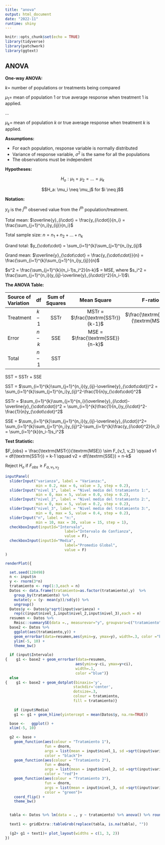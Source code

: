 ```yaml
---
title: "anova"
output: html_document
date: "2022-11"
runtime: shiny
---
```


```r
knitr::opts_chunk$set(echo = TRUE)
library(tidyverse)
library(patchwork)
library(ggtext)
```


## ANOVA 


**One-way ANOVA:**

$k =$ number of populations or treatments being compared

$\mu_1 =$ mean of population 1 or true average response when treatment 1 is applied.

...

$\mu_k =$ mean of population $k$ or true average response when treatment $k$ is applied.
  
**Assumptions:**


- For each population, response variable is normally distributed
- Variance of response variable, $\sigma^2$ is the same for all the populations
- The observations must be independent


**Hypotheses:**

$$H_o: \mu_1 = \mu_2 = ... = \mu_k$$

$$H_a: \mu_i \neq \mu_j$ for $i \neq j$$

**Notation:**

$y_{ij}$ is the $j^{th}$ observed value from the $i^{th}$ population/treatment.

Total mean:  $\overline{y}_{i\cdot} = \frac{y_{i\cdot}}{n_i} = \frac{\sum_{j=1}^{n_i}y_{ij}}{n_i}$
      
Total sample size:  $n = n_1 + n_2 + ... + n_k$ 
  	
Grand total:  $y_{\cdot\cdot} = \sum_{i=1}^{k}\sum_{j=1}^{n_i}y_{ij}$
  	
Grand mean:  $\overline{y}_{\cdot\cdot} = \frac{y_{\cdot\cdot}}{n} = \frac{\sum_{i=1}^{k}\sum_{j=1}^{n_i}y_{ij}}{n}$


$s^2 = \frac{\sum_{j=1}^{k}(n_i-1)s_i^2}{n-k}$ = MSE, where	$s_i^2 = \frac{\sum_{j=1}^{n_i}(y_{ij}-\overline{y}_{i\cdot})^2}{n_i-1}$\\

**The ANOVA Table:**


|     Source of Variation | df | Sum of Squares | Mean Square | F-ratio |
|:---|:---:|:---:|:---:|:---:|:---:|
|     Treatment | $k-1$ | SSTr | MSTr = $\frac{\textrm{SSTr}}{k-1}$ | $\frac{\textrm{MSTr}}{\textrm{MSE}}$ |
|     Error | $n-k$ | SSE | MSE = $\frac{\textrm{SSE}}{n-k}$ |  |
|     Total | $n-1$ | SST |  |  |

SST = SSTr + SSE
      
SST = $\sum_{i=1}^{k}\sum_{j=1}^{n_i}(y_{ij}-\overline{y}_{\cdot\cdot})^2 = \sum_{i=1}^{k}\sum_{j=1}^{n_i}y_{ij}^2-\frac{1}{n}y_{\cdot\cdot}^2$

SSTr = $\sum_{i=1}^{k}\sum_{j=1}^{n_i}(\overline{y}_{i\cdot}-\overline{y}_{\cdot\cdot})^2 = \sum_{i=1}^{k}\frac{1}{n_i}y_{i\cdot}^2-\frac{1}{n}y_{\cdot\cdot}^2$

SSE = $\sum_{i=1}^{k}\sum_{j=1}^{n_i}(y_{ij}-\overline{y}_{i\cdot})^2= \sum_{i=1}^{k}\sum_{j=1}^{n_i}y_{ij}^2-\sum_{i=1}^{k}\frac{y_{i\cdot}^2}{n_i} = \sum_{i=1}^{k}(n_i-1)s_i^2$

**Test Statistic:**

$F_{obs} = \frac{\textrm{MSTr}}{\textrm{MSE}} \sim F_{v_1, v_2} \qquad  v1 = df(\textrm{SSTr}) = k-1 \qquad v2 = df(\textrm{SSE}) = n-k$
	
Reject $H_o$ if $F_{obs} \geq F_{\alpha, v_1, v_2}$

```r
inputPanel(
  sliderInput("varianza", label = "Varianza:",
              min = 0.2, max = 6, value = 3, step = 0.2),
  sliderInput("nivel_1", label = "Nivel medio del tratamiento 1:",
              min = 0, max = 5, value = 0.0, step = 0.2), 
  sliderInput("nivel_2", label = "Nivel medio del tratamiento 2:",
              min = 0, max = 5, value = 0.2, step = 0.2),
  sliderInput("nivel_3", label = "Nivel medio del tratamiento 3:",
              min = 0, max = 5, value = 0.4, step = 0.2),
  sliderInput("n", label = "n:",
              min = 10, max = 30, value = 15, step = 1), 
  checkboxInput(inputId="Intervalo",
                           label="Intervalo de Confianza", 
                           value = F), 
  checkboxInput(inputId="Media",
                           label="Promedio Global", 
                           value = F)
)

renderPlot({

  set.seed(128498)
  n <- input$n
  y <- rnorm(3*n)
  tratamiento <- rep(1:3,each = n)
  Datos <- data.frame(tratamiento=as.factor(tratamiento),y)  %>% 
    group_by(tratamiento) %>% 
    mutate(y = (y- mean(y))/sd(y)) %>% 
    ungroup()
  Datos$y <- Datos$y*sqrt(input$varianza) + 
    rep(c(input$nivel_1,input$nivel_2,input$nivel_3),each = n)
  resumen <- Datos %>% 
    Rmisc::summarySE(data =., measurevar="y", groupvars=c("tratamiento"))
  base2 <- Datos %>%
    ggplot(aes(tratamiento,y)) +
    geom_errorbar(data=resumen,aes(ymin=y, ymax=y), width=.3, color ="blue") +
    ylim(-5, 10) + 
    theme_bw()
  
  if (input$Intervalo) 
{    g1 <- base2 + geom_errorbar(data=resumen,
                                aes(ymin=y-ci, ymax=y+ci), 
                                width=.1, 
                                color ="blue")}
  else
{    g1 <- base2 + geom_dotplot(binaxis='y', 
                               stackdir='center', 
                               dotsize=.3, 
                               colour = tratamiento, 
                               fill = tratamiento)}
 
    if (input$Media) 
    g1 <- g1 + geom_hline(yintercept = mean(Datos$y, na.rm=TRUE))

  base <-   ggplot() +
  xlim(-5, 10)
  
  g2 <- base + 
    geom_function(aes(colour = "Tratamiento 1"),
                  fun = dnorm, 
                  args = list(mean = input$nivel_1, sd =sqrt(input$varianza)),
                  color = "black")+
    geom_function(aes(colour = "Tratamiento 2"),
                  fun = dnorm, 
                  args = list(mean = input$nivel_2, sd =sqrt(input$varianza)),
                  color = "red")+    
    geom_function(aes(colour = "Tratamiento 3"),
                  fun = dnorm, 
                  args = list(mean = input$nivel_3, sd =sqrt(input$varianza)),
                  color = "green")+    
    coord_flip() + 
    theme_bw()
  

  tabla <- Datos %>% lm(data = ., y ~ tratamiento) %>% anova() %>% round(2)
  
  text1 <- gridExtra::tableGrob(replace(tabla, is.na(tabla), "")) 
    
  (g2+ g1 + text1)+ plot_layout(widths = c(1, 3, 2))
})
```

